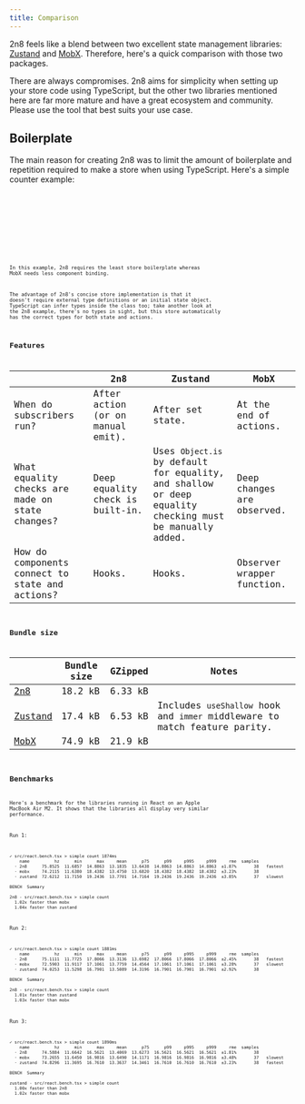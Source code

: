 ```yaml
---
title: Comparison
---
```



2n8 feels like a blend between two excellent state management libraries:
[Zustand](https://zustand.docs.pmnd.rs/) and [MobX](https://mobx.js.org/).
Therefore, here's a quick comparison with those two packages.

<Aside>
  There are always compromises. 2n8 aims for simplicity when setting up your
  store code using TypeScript, but the other two libraries mentioned here are
  far more mature and have a great ecosystem and community. Please use the tool
  that best suits your use case.
</Aside>

## Boilerplate

The main reason for creating 2n8 was to limit the amount of boilerplate and
repetition required to make a store when using TypeScript. Here's a simple
counter example:

<Tabs>
  <TabItem label="2n8">
    <Code showLineNumbers code={counter} lang="tsx" title="Counter.tsx" />
  </TabItem>
  <TabItem label="Zustand">
    <Code showLineNumbers code={zustand} lang="tsx" title="Counter.tsx" />
  </TabItem>
  <TabItem label="MobX">
    <Code showLineNumbers code={mobx} lang="tsx" title="Counter.tsx" />
  </TabItem>
</Tabs>

In this example, 2n8 requires the least store boilerplate whereas MobX needs
less component binding.

The advantage of 2n8's concise store implementation is that it doesn't require
external type definitions or an initial state object. TypeScript can infer types
inside the class too; take another look at the 2n8 example, there's no types in
sight, but this store automatically has the correct types for both state and
actions.

## Features

|                                                 | 2n8                               | Zustand                                                                                                 | MobX                       |
| ----------------------------------------------- | --------------------------------- | ------------------------------------------------------------------------------------------------------- | -------------------------- |
| When do subscribers run?                        | After action (or on manual emit). | After set state.                                                                                        | At the end of actions.     |
| What equality checks are made on state changes? | Deep equality check is built-in.  | Uses `Object.is` by default for equality, and shallow or deep equality checking must be manually added. | Deep changes are observed. |
| How do components connect to state and actions? | Hooks.                            | Hooks.                                                                                                  | Observer wrapper function. |

## Bundle size

|                          | Bundle size | GZipped | Notes                                                                      |
| ------------------------ | ----------- | ------- | -------------------------------------------------------------------------- |
| [2n8][2n8-bench]         | 18.2 kB     | 6.33 kB |                                                                            |
| [Zustand][zustand-bench] | 17.4 kB     | 6.53 kB | Includes `useShallow` hook and `immer` middleware to match feature parity. |
| [MobX][mobx-bench]       | 74.9 kB     | 21.9 kB |                                                                            |

[2n8-bench]:
  https://bundlejs.com/?q=2n8%400.10.1&treeshake=%5B%7BTwoAndEight%2CcreateReactStore%7D%5D
[zustand-bench]:
  https://bundlejs.com/?q=zustand%405.0.3%2Czustand%405.0.3%2Freact%2Fshallow%2Czustand%2Fmiddleware%2Fimmer&treeshake=%5B%7B+create+%7D%5D%2C%5B%7B+useShallow+%7D%5D%2C%5B%7B+immer+%7D%5D
[mobx-bench]:
  https://bundlejs.com/?q=mobx%406.13.5%2Cmobx-react-lite%404.1.0&treeshake=%5B%7BmakeAutoObservable%7D%5D%2C%5B%7Bobserver%7D%5D

## Benchmarks

Here's a benchmark for the libraries running in React on an Apple MacBook Air
M2. It shows that the libraries all display very similar performance.

Run 1:

```
✓ src/react.bench.tsx > simple count 1874ms
    name          hz      min      max     mean      p75      p99     p995     p999     rme  samples
  · 2n8      75.8525  11.6857  14.8863  13.1835  13.6438  14.8863  14.8863  14.8863  ±1.87%       38   fastest
  · mobx     74.2115  11.6380  18.4382  13.4750  13.6820  18.4382  18.4382  18.4382  ±3.23%       38
  · zustand  72.6212  11.7150  19.2436  13.7701  14.7164  19.2436  19.2436  19.2436  ±3.85%       37   slowest

BENCH  Summary

2n8 - src/react.bench.tsx > simple count
  1.02x faster than mobx
  1.04x faster than zustand
```

Run 2:

```
✓ src/react.bench.tsx > simple count 1881ms
    name          hz      min      max     mean      p75      p99     p995     p999     rme  samples
  · 2n8      75.1111  11.7725  17.8066  13.3136  13.6982  17.8066  17.8066  17.8066  ±2.45%       38   fastest
  · mobx     72.5903  11.9117  17.1061  13.7759  14.4564  17.1061  17.1061  17.1061  ±3.28%       37   slowest
  · zustand  74.0253  11.5298  16.7901  13.5089  14.3196  16.7901  16.7901  16.7901  ±2.92%       38

BENCH  Summary

2n8 - src/react.bench.tsx > simple count
  1.01x faster than zustand
  1.03x faster than mobx
```

Run 3:

```
✓ src/react.bench.tsx > simple count 1890ms
    name          hz      min      max     mean      p75      p99     p995     p999     rme  samples
  · 2n8      74.5884  11.6642  16.5621  13.4069  13.6273  16.5621  16.5621  16.5621  ±1.81%       38
  · mobx     73.2655  11.6450  16.9816  13.6490  14.1171  16.9816  16.9816  16.9816  ±3.48%       37   slowest
  · zustand  74.8296  11.3695  16.7610  13.3637  14.3461  16.7610  16.7610  16.7610  ±3.23%       38   fastest

BENCH  Summary

zustand - src/react.bench.tsx > simple count
  1.00x faster than 2n8
  1.02x faster than mobx
```
